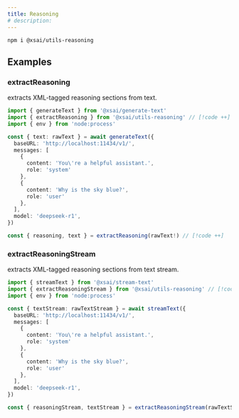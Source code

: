```yaml
---
title: Reasoning
# description:
---
```



<PkgSizeBadge pkg="@xsai/utils-reasoning" />

```package-install
npm i @xsai/utils-reasoning
```

## Examples

### extractReasoning

extracts XML-tagged reasoning sections from text.

```ts twoslash
import { generateText } from '@xsai/generate-text'
import { extractReasoning } from '@xsai/utils-reasoning' // [!code ++]
import { env } from 'node:process'

const { text: rawText } = await generateText({
  baseURL: 'http://localhost:11434/v1/',
  messages: [
    {
      content: 'You\'re a helpful assistant.',
      role: 'system'
    },
    {
      content: 'Why is the sky blue?',
      role: 'user'
    },
  ],
  model: 'deepseek-r1',
})

const { reasoning, text } = extractReasoning(rawText!) // [!code ++]
```

### extractReasoningStream

extracts XML-tagged reasoning sections from text stream.

```ts twoslash
import { streamText } from '@xsai/stream-text'
import { extractReasoningStream } from '@xsai/utils-reasoning' // [!code ++]
import { env } from 'node:process'

const { textStream: rawTextStream } = await streamText({
  baseURL: 'http://localhost:11434/v1/',
  messages: [
    {
      content: 'You\'re a helpful assistant.',
      role: 'system'
    },
    {
      content: 'Why is the sky blue?',
      role: 'user'
    },
  ],
  model: 'deepseek-r1',
})

const { reasoningStream, textStream } = extractReasoningStream(rawTextStream) // [!code ++]
```
